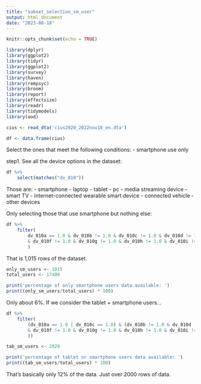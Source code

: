 ```yaml
---
title: "subset_selection_sm_user"
output: html_document
date: "2023-08-18"
---
```


```r
knitr::opts_chunk$set(echo = TRUE)
```



```r
library(dplyr)
library(ggplot2)
library(tidyr)
library(ggplot2)
library(survey)
library(haven)
library(rempsyc)
library(broom)
library(report)
library(effectsize)
library(readr)
library(tidymodels)
library(aod)
```
```r
cius <- read_dta('cius2020_2022nov18_en.dta')
```

```r
df <- data.frame(cius)
```

Select the ones that meet the following conditions: 
- smartphone use only 

step1. See all the device options in the dataset: 
```r
df %>% 
    select(matches("dv_010"))
```

Those are:
- smartphone
- laptop
- tablet 
- pc 
- media streaming device 
- smart TV
- internet-connected wearable smart device 
- connected vehicle 
- other devices 

Only selecting those that use smartphone but nothing else: 
```r
df %>% 
    filter(
        dv_010a == 1.0 & dv_010b != 1.0 & dv_010c != 1.0 & dv_010d != 1 & dv_010d != 1.0 & dv_010e != 1.0 
        & dv_010f != 1.0 & dv_010g != 1.0 & dv_010h != 1.0 & dv_010i != 1
        )
```
That is 1,015 rows of the dataset. 

```r
only_sm_users <- 1015
total_users <- 17409 

print('percentage of only smartphone users data available: ')
print((only_sm_users/total_users) * 100)
```
Only about 6%. If we consider the tablet + smartphone users...
```r
df %>% 
    filter(
        (dv_010a == 1.0 | dv_010c == 1.0) & (dv_010b != 1.0 & dv_010d != 1 & dv_010d != 1.0 & dv_010e != 1.0 
        & dv_010f != 1.0 & dv_010g != 1.0 & dv_010h != 1.0 & dv_010i != 1
        ))
```

```r

tab_sm_users <- 2029

print('percentage of tablet or smartphone users data available: ')
print((tab_sm_users/total_users) * 100)
```
That's basically only 12% of the data. Just over 2000 rows of data. 














